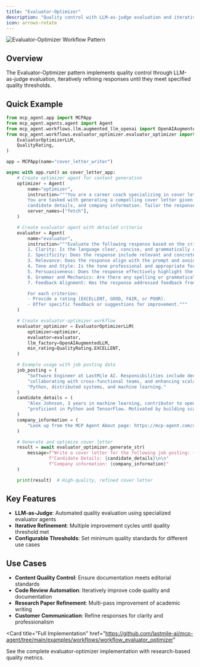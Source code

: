 ```yaml
---
title: "Evaluator-Optimizer"
description: "Quality control with LLM-as-judge evaluation and iterative response refinement."
icon: arrows-rotate
---
```



![Evaluator-Optimizer Workflow Pattern](/images/evaluator-optimizer-workflow.png)

## Overview

The Evaluator-Optimizer pattern implements quality control through LLM-as-judge evaluation, iteratively refining responses until they meet specified quality thresholds.

## Quick Example

```python
from mcp_agent.app import MCPApp
from mcp_agent.agents.agent import Agent
from mcp_agent.workflows.llm.augmented_llm_openai import OpenAIAugmentedLLM
from mcp_agent.workflows.evaluator_optimizer.evaluator_optimizer import (
    EvaluatorOptimizerLLM,
    QualityRating,
)

app = MCPApp(name="cover_letter_writer")

async with app.run() as cover_letter_app:
    # Create optimizer agent for content generation
    optimizer = Agent(
        name="optimizer",
        instruction="""You are a career coach specializing in cover letter writing.
        You are tasked with generating a compelling cover letter given the job posting,
        candidate details, and company information. Tailor the response to the company and job requirements.""",
        server_names=["fetch"],
    )

    # Create evaluator agent with detailed criteria
    evaluator = Agent(
        name="evaluator",
        instruction="""Evaluate the following response based on the criteria below:
        1. Clarity: Is the language clear, concise, and grammatically correct?
        2. Specificity: Does the response include relevant and concrete details tailored to the job description?
        3. Relevance: Does the response align with the prompt and avoid unnecessary information?
        4. Tone and Style: Is the tone professional and appropriate for the context?
        5. Persuasiveness: Does the response effectively highlight the candidate's value?
        6. Grammar and Mechanics: Are there any spelling or grammatical issues?
        7. Feedback Alignment: Has the response addressed feedback from previous iterations?

        For each criterion:
        - Provide a rating (EXCELLENT, GOOD, FAIR, or POOR).
        - Offer specific feedback or suggestions for improvement."""
    )

    # Create evaluator-optimizer workflow
    evaluator_optimizer = EvaluatorOptimizerLLM(
        optimizer=optimizer,
        evaluator=evaluator,
        llm_factory=OpenAIAugmentedLLM,
        min_rating=QualityRating.EXCELLENT,
    )

    # Example usage with job posting data
    job_posting = (
        "Software Engineer at LastMile AI. Responsibilities include developing AI systems, "
        "collaborating with cross-functional teams, and enhancing scalability. Skills required: "
        "Python, distributed systems, and machine learning."
    )
    candidate_details = (
        "Alex Johnson, 3 years in machine learning, contributor to open-source AI projects, "
        "proficient in Python and TensorFlow. Motivated by building scalable AI systems."
    )
    company_information = (
        "Look up from the MCP Agent About page: https://mcp-agent.com/about"
    )

    # Generate and optimize cover letter
    result = await evaluator_optimizer.generate_str(
        message=f"Write a cover letter for the following job posting: {job_posting}\n\n"
                f"Candidate Details: {candidate_details}\n\n"
                f"Company information: {company_information}"
    )

    print(result)  # High-quality, refined cover letter
```

## Key Features

- **LLM-as-Judge**: Automated quality evaluation using specialized evaluator agents
- **Iterative Refinement**: Multiple improvement cycles until quality threshold met
- **Configurable Thresholds**: Set minimum quality standards for different use cases

## Use Cases

- **Content Quality Control**: Ensure documentation meets editorial standards
- **Code Review Automation**: Iteratively improve code quality and documentation
- **Research Paper Refinement**: Multi-pass improvement of academic writing
- **Customer Communication**: Refine responses for clarity and professionalism

<Card
  title="Full Implementation"
  href="https://github.com/lastmile-ai/mcp-agent/tree/main/examples/workflows/workflow_evaluator_optimizer"
>
  See the complete evaluator-optimizer implementation with research-based
  quality metrics.
</Card>
